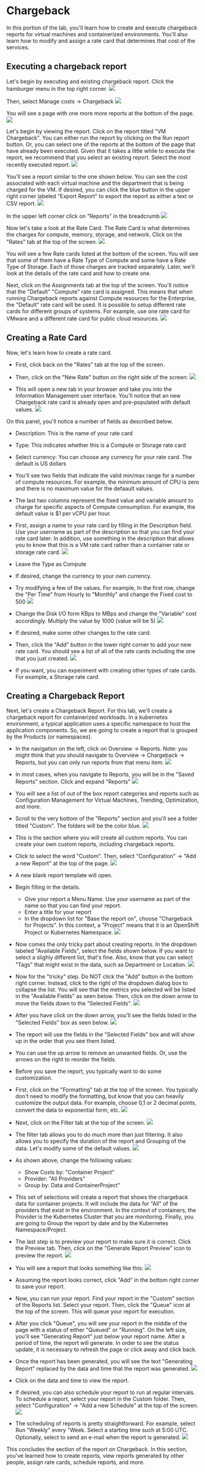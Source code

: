 # Chargeback
 
In this portion of the lab, you'll learn how to create and execute chargeback reports for virtual machines and containerized environments.  You'll also learn how to modify and assign a rate card that determines that cost of the services.
 

## Executing a chargeback report

Let's begin by executing and existing chargeback report.  Click the hamburger menu in the top right corner.
![](images/2021-05-01-21-35-01.png)


Then, select Manage costs -> Chargeback
![](images/2021-05-01-21-34-35.png)


You will see a page with one more more reports at the bottom of the page.
![](images/2021-05-02-17-58-34.png)


Let's begin by viewing the report. Click on the report titled "VM Chargeback".  You can either run the report by clicking on the Run report button.  Or, you can select one of the reports at the bottom of the page that have already been executed.  Given that it takes a little while to execute the report, we recommend that you select an existing report.   Select the most recently executed report.
![](images/2021-05-02-18-02-29.png)


You'll see a report similar to the one shown below.  You can see the cost associated with each virtual machine and the department that is being charged for the VM.  If desired, you can click the blue button in the upper right corner labeled "Export Report" to export the report as either a text or CSV report.
![](images/2021-05-02-20-29-12.png)


In the upper left corner click on "Reports" in the breadcrumb
![](images/2021-05-02-20-32-32.png)


Now let's take a look at the Rate Card.  The Rate Card is what determines the charges for compute, memory, storage, and network.  Click on the "Rates" tab  at the top of the screen.
![](images/2021-05-03-17-40-45.png)


You will see a few Rate cards listed at the bottom of the screen.  You will see that some of them have a Rate Type of Compute and some have a Rate Type of Storage.  Each of those charges are tracked separately.  Later, we'll look at the details of the rate card and how to create one.


Next, click on the Assignments tab at the top of the screen.  You'll notice that the "Default" "Compute" rate card is assigned.  This means that when running Chargeback reports against Compute resources for the Enterprise, the "Default" rate card will be used.  It is possible to setup different rate cards for different groups of systems.  For example, use one rate card for VMware and a different rate card for public cloud resources.
![](images/2021-05-02-20-39-18.png)


## Creating a Rate Card

Now, let's learn how to create a rate card.


- First, click back on the "Rates" tab at the top of the screen.


- Then, click on the "New Rate" button on the right side of the screen:  ![](images/2021-05-02-20-42-32.png)


- This will open a new tab in your browser and take you into the Information Management user interface.  You'll notice that an new Chargeback rate card is already open and pre-populated with default values.
![](images/2021-05-02-20-51-56.png)


On this panel, you'll notice a number of fields as described below.
- Description:  This is the name of your rate card
- Type:  This indicates whether this is a Compute or Storage rate card
- Select currency:  You can choose any currency for your rate card. The default is US dollars
- You'll see two fields that indicate the valid min/max range for a number of compute resources.  For example, the minimum amount of CPU is zero and there is no maximum value for the defaault values.
- The last two columns represent the fixed value and variable amount to charge for specific aspects of Compute consumption.   For example, the default value is $1 per vCPU per hour.


- First, assign a name to your rate card by filling in the Description field.  Use your username as part of the description so that you can find your rate card later.  In addition, use something in the description that allows you to know that this is a VM rate card rather than a container rate or storage rate card.
![](images/2021-05-03-17-48-39.png)


- Leave the Type as Compute


- If desired, change the currency to your own currency.


- Try modifying a few of the values.  For example, In the first row, change the "Per Time" from Hourly to "Monthly" and change the Fixed cost to 500
![](images/2021-05-03-17-53-57.png)
- Change the Disk I/O form KBps to MBps and change the "Variable" cost accordingly.  Multiply the value by 1000 (value will be 5)
![](images/2021-05-03-17-57-31.png)
- If desired, make some other changes to the rate card.

- Then, click the "Add" button in the lower right corner to add your new rate card.   You should see a list of all of the rate cards including the one that you just created.
![](images/2021-05-03-18-02-42.png)


- If you want, you can experiment with creating other types of rate cards.  For example, a Storage rate card.


## Creating a Chargeback Report

Next, let's create a Chargeback Report.  For this lab, we'll create a chargeback report for containerized workloads.  In a kubernetes environment, a typical application uses a specific namespace to host the application components.  So, we are going to create a report that is grouped by the Products (or namespaces).  


- In the navigation on the left, click on Overview -> Reports.  Note: you might think that you should navigate to Overview -> Chargeback -> Reports, but you can only run reports from that menu item.
![](images/2021-05-03-20-18-49.png)


- In most cases, when you navigate to Reports, you will be in the "Saved Reports" section.  Click and expand "Reports"
![](images/2021-05-03-20-22-09.png)


- You will see a list of out of the box report categories and reports such as Configuration Management for Virtual Machines, Trending, Optimization, and more. 


- Scroll to the very bottom of the "Reports" section and you'll see a folder titled "Custom". The folders will be the color blue.
![](images/2021-05-03-20-24-48.png)


- This is the section where you will create all custom reports.  You can create your own custom reports, including chargeback reports.


- Click to select the word "Custom".  Then, select "Configuration" -> "Add a new Report" at the top of the page.
![](images/2021-05-03-20-28-17.png)


- A new blank report template will open.  


- Begin filling in the details.  
  - Give your report a Menu Name.  Use your username as part of the name so that you can find your report.  
  - Enter a title for your report
  - In the dropdown list for "Base the report on", choose "Chargeback for Projects".  In this context, a "Project" means that it is an OpenShift Project or Kubernetes Namespace.
  ![](images/2021-05-03-20-32-13.png)


- Now comes the only tricky part about creating reports.  In the dropdown labeled "Available Fields", select the fields shown below.  If you want to select a slighly different list, that's fine.  Also, know that you can select "Tags" that might exist in the data, such as Department or Location.
![](images/2021-05-03-20-34-38.png)


- Now for the "tricky" step.  Do NOT click the "Add" button in the bottom right corner.   Instead, click to the right of the dropdown dialog box to collapse the list.  You will see that the metrics you selected will be listed in the "Available Fields" as seen below.   Then, click on the down arrow to move the fields down to the "Selected Fields".
![](images/2021-05-03-20-37-23.png)


- After you have click on the down arrow, you'll see the fields listed in the "Selected Fields" box as seen below.
![](images/2021-05-03-20-40-47.png)


- The report will use the fields in the "Selected Fields" box and will show up in the order that you see them listed.


- You can use the up arrow to remove an unwanted fields.  Or, use the arrows on the right to reorder the fields.


- Before you save the report, you typically want to do some customization. 


- First, click on the "Formatting" tab at the top of the screen.  You typically don't need to modify the formatting, but know that you can heavily customize the output data. For example, choose 0,1 or 2 decimal points, convert the data to exponential form, etc.
![](images/2021-05-03-20-43-47.png)


- Next, click on the Filter tab at the top of the screen.
![](images/2021-05-03-20-46-05.png)


- The filter tab allows you to do much more than just filtering.  It also allows you to specify the duration of the report and Grouping of the data.  Let's modify some of the default values.
![](images/2021-05-03-20-48-35.png)

- As shown above, change the following values:
  - Show Costs by:   "Container Project"
  - Provider:  "All Providers"
  - Group by:  Data and ContainerProject"


- This set of selections will create a report that shows the chargeback data for container projects.  It will include the data for "All" of the providers that exist in the environment.  In the context of containers, the Provider is the Kubernetes Cluster that you are monitoring.  Finally, you are going to Group the report by date and by the Kubernetes Namespace/Project.


- The last step is to preview your report to make sure it is correct.  Click the Preview tab.   Then, click on the "Generate Report Preview" icon to preview the report.
![](images/2021-05-03-20-54-20.png)


- You will see a report that looks something like this:
![](images/2021-05-03-20-55-24.png)


- Assuming the report looks correct, click "Add" in the bottom right corner to save your report.


- Now, you can run your report.  Find your report in the "Custom" section of the Reports list.  Select your report.  Then, click the "Queue" icon at the top of the screen.  This will queue your report for execution.  


- After you click "Queue", you will see your report in the middle of the page with a status of either "Queued" or "Running".  On the left size, you'll see "Generating Report" just below your report name.  After a period of time, the report will generate.  In order to see the status update, it is necessary to refresh the page or click away and click back.


- Once the report has been generated, you will see the text "Generating Report" replaced by the data and time that the report was generated.
![](images/2021-05-03-21-10-51.png)


- Click on the data and time to view the report.


- If desired, you can also schedule your report to run at regular intervals.  To schedule a report, select your report in the Custom folder.  Then, select "Configuration" -> "Add a new Schedule" at the top of the screen.
![](images/2021-05-03-21-14-31.png)


- The scheduling of reports is pretty straightforward.  For example, select Run "Weekly" every "Week.  Select a starting time such at 5:00 UTC.  Optionally, select to send an e-mail when the report is generated.
![](images/2021-05-03-21-16-31.png)


This concludes the section of the report on Chargeback. In this section, you've learned how to create reports, view reports generated by other people, assign rate cards, schedule reports, and more.  